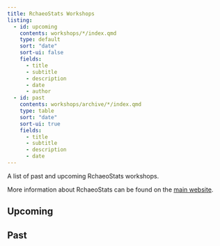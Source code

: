 ```yaml
---
title: RchaeoStats Workshops
listing: 
  - id: upcoming
    contents: workshops/*/index.qmd
    type: default
    sort: "date"
    sort-ui: false
    fields:
      - title
      - subtitle
      - description
      - date
      - author
  - id: past
    contents: workshops/archive/*/index.qmd
    type: table
    sort: "date"
    sort-ui: true
    fields:
      - title
      - subtitle
      - description
      - date
---
```


A list of past and upcoming RchaeoStats workshops.

More information about RchaeoStats can be found on the
[main website](https://rchaeology.github.io/RchaeoStats).


## Upcoming

:::{#upcoming}
:::


## Past

:::{#past}
:::

